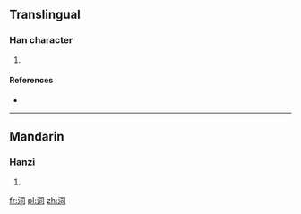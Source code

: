 ==Translingual==

===Han character===
{{Han char|rn=85|rad=水|as=05|sn=8|four=3712<sub>0</sub>|canj=水尸一口 (ESMR)}}

# {{defn|Han|sort=水05}}

====References====
* {{Han ref|kx=0614.140|dkj=17262|hdz=31595.060|uh=6CC0|ud=27840|bh=CD47|bd=52551}}

----

==Mandarin==

===Hanzi===
{{cmn-hanzi|pin=[[jū]] ([[ju1]]), [[sī]] ([[si1]])|wg=chü<sup>1</sup>, ssu<sup>1</sup>}}

# {{defn|lang=cmn|sort=水05}}

[[fr:泀]]
[[pl:泀]]
[[zh:泀]]
